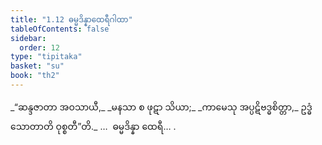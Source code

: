```yaml
---
title: "1.12 ဓမ္မဒိန္နာထေရီဂါထာ"
tableOfContents: false
sidebar:
  order: 12
type: "tipitaka"
basket: "su"
book: "th2"
---
```



<DynamicBreadcrumb />

<Division number="12" book="th2" e="ch" v="19" p="379">

<Paragraph number="24" type="verses" book="th2">
_“ဆန္ဒဇာတာ အဝသာယီ,_  
_မနသာ စ ဖုဋာ သိယာ;_  
_ကာမေသု အပ္ပဋိဗဒ္ဓစိတ္တာ,_  
ဥဒ္ဓံသောတာတိ ဝုစ္စတီ”တိ._  


</Paragraph>
</Division>

<Paragraph number="25" type="center" book="th2">
…  ဓမ္မဒိန္နာ ထေရီ… .
</Paragraph>
